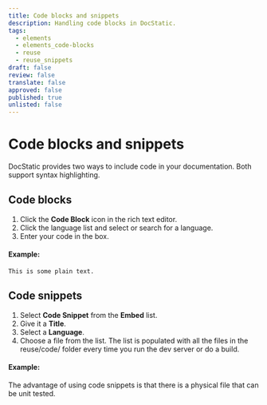 ```yaml
---
title: Code blocks and snippets
description: Handling code blocks in DocStatic.
tags:
  - elements
  - elements_code-blocks
  - reuse
  - reuse_snippets
draft: false
review: false
translate: false
approved: false
published: true
unlisted: false
---
```


# Code blocks and snippets

DocStatic provides two ways to include code in your documentation. Both support syntax highlighting.

## Code blocks

1. Click the **Code Block** icon in the rich text editor.
2. Click the language list and select or search for a language.
3. Enter your code in the box.

#### Example:

```plaintext
This is some plain text.
```

## Code snippets

1. Select **Code Snippet** from the **Embed** list.
2. Give it a **Title**.
3. Select a **Language**.
4. Choose a file from the list. The list is populated with all the files in the reuse/code/ folder every time you run the dev server or do a build.

#### Example:

<CodeSnippet title="Example Title" language="xml" filepath="example.xml" />

The advantage of using code snippets is that there is a physical file that can be unit tested.
